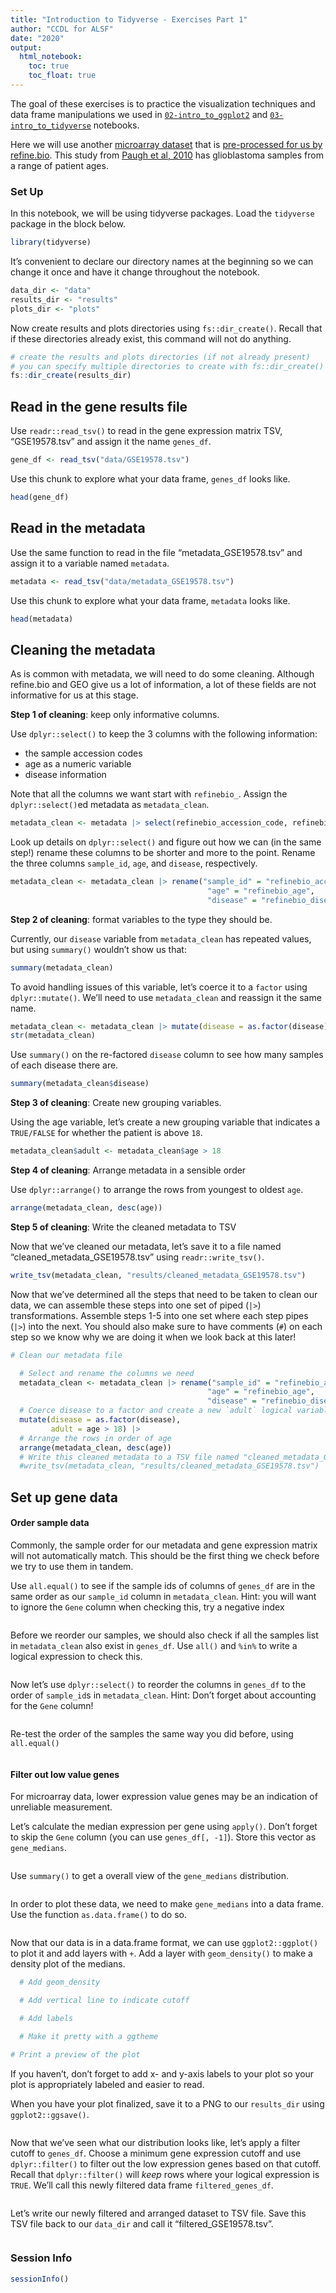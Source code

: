 ```yaml
---
title: "Introduction to Tidyverse - Exercises Part 1"
author: "CCDL for ALSF"
date: "2020"
output:
  html_notebook:
    toc: true
    toc_float: true
---
```


The goal of these exercises is to practice the visualization techniques and
data frame manipulations we used in [`02-intro_to_ggplot2`](02-intro_to_ggplot2-live.Rmd)
and [`03-intro_to_tidyverse`](03-intro_to_tidyverse-live.Rmd) notebooks.

Here we will use another [microarray dataset](https://www.refine.bio/experiments/GSE19578/integrated-molecular-genetic-profiling-of-pediatric-high-grade-gliomas-reveals-key-differences-with-adult-disease) that is [pre-processed for us by refine.bio](http://docs.refine.bio/en/latest/main_text.html#processing-information).
This study from [Paugh et al, 2010](https://www.ncbi.nlm.nih.gov/pmc/articles/PMC2903336/) has glioblastoma samples from a range of patient ages.

### Set Up

In this notebook, we will be using tidyverse packages.
Load the `tidyverse` package in the block below.

```r
library(tidyverse)
```

It's convenient to declare our directory names at the beginning so we can change it once and have it change throughout the notebook.

```r
data_dir <- "data"
results_dir <- "results"
plots_dir <- "plots"
```

Now create results and plots directories using `fs::dir_create()`.
Recall that if these directories already exist, this command will not do anything.

```r
# create the results and plots directories (if not already present)
# you can specify multiple directories to create with fs::dir_create()
fs::dir_create(results_dir)
```

## Read in the gene results file

Use `readr::read_tsv()` to read in the gene expression matrix TSV, "GSE19578.tsv"
and assign it the name `genes_df`.

```r
gene_df <- read_tsv("data/GSE19578.tsv")
```

Use this chunk to explore what your data frame, `genes_df` looks like.

```r
head(gene_df)
```

## Read in the metadata

Use the same function to read in the file "metadata_GSE19578.tsv" and assign
it to a variable named `metadata`.

```r
metadata <- read_tsv("data/metadata_GSE19578.tsv")
```

Use this chunk to explore what your data frame, `metadata` looks like.

```r
head(metadata)
```

## Cleaning the metadata

As is common with metadata, we will need to do some cleaning.
Although refine.bio and GEO give us a lot of information, a lot of these fields are not informative for us at this stage.

**Step 1 of cleaning**: keep only informative columns.

Use `dplyr::select()` to keep the 3 columns with the following information:

- the sample accession codes
- age as a numeric variable
- disease information

Note that all the columns we want start with `refinebio_`.
Assign the `dplyr::select()`ed metadata as `metadata_clean`.

```r
metadata_clean <- metadata |> select(refinebio_accession_code, refinebio_age, refinebio_disease)
```

Look up details on `dplyr::select()` and figure out how we can (in the same step!) rename these columns to be shorter and more to the point.
Rename the three columns `sample_id`, `age`, and `disease`, respectively.

```r
metadata_clean <- metadata_clean |> rename("sample_id" = "refinebio_accession_code",
                                            "age" = "refinebio_age",
                                            "disease" = "refinebio_disease")
```

**Step 2 of cleaning**: format variables to the type they should be.

Currently, our `disease` variable from `metadata_clean` has repeated values, but using `summary()` wouldn't show us that:

```r
summary(metadata_clean)
```

To avoid handling issues of this variable, let's coerce it to a `factor` using `dplyr::mutate()`.
We'll need to use `metadata_clean` and reassign it the same name.

```r
metadata_clean <- metadata_clean |> mutate(disease = as.factor(disease))
str(metadata_clean)
```

Use `summary()` on the re-factored `disease` column to see how many samples of each disease there are.

```r
summary(metadata_clean$disease)
```

**Step 3 of cleaning**: Create new grouping variables.

Using the age variable, let's create a new grouping variable that indicates a `TRUE/FALSE` for whether the patient is above `18`.

```r
metadata_clean$adult <- metadata_clean$age > 18
```

**Step 4 of cleaning**: Arrange metadata in a sensible order

Use `dplyr::arrange()` to arrange the rows from youngest to oldest `age`.

```r
arrange(metadata_clean, desc(age))
```

**Step 5 of cleaning**: Write the cleaned metadata to TSV

Now that we've cleaned our metadata, let's save it to a file named "cleaned_metadata_GSE19578.tsv" using `readr::write_tsv()`.

```r
write_tsv(metadata_clean, "results/cleaned_metadata_GSE19578.tsv")
```

Now that we've determined all the steps that need to be taken to clean our data, we can assemble these steps into one set of piped (`|>`) transformations.
Assemble steps 1-5 into one set where each step pipes (`|>`) into the next.
You should also make sure to have comments (`#`) on each step so we know why we are doing it when we look back at this later!

```r
# Clean our metadata file

  # Select and rename the columns we need
  metadata_clean <- metadata_clean |> rename("sample_id" = "refinebio_accession_code",
                                            "age" = "refinebio_age",
                                            "disease" = "refinebio_disease") |> 
  # Coerce disease to a factor and create a new `adult` logical variable
  mutate(disease = as.factor(disease),
         adult = age > 18) |> 
  # Arrange the rows in order of age
  arrange(metadata_clean, desc(age))
  # Write this cleaned metadata to a TSV file named "cleaned_metadata_GSE19578.tsv"
  #write_tsv(metadata_clean, "results/cleaned_metadata_GSE19578.tsv")
```

## Set up gene data

#### Order sample data

Commonly, the sample order for our metadata and gene expression matrix will not automatically match.
This should be the first thing we check before we try to use them in tandem.

Use `all.equal()` to see if the sample ids of columns of `genes_df` are in the same order as our `sample_id` column in `metadata_clean`.
Hint: you will want to ignore the `Gene` column when checking this, try a negative index

```r

```

Before we reorder our samples, we should also check if all the samples list in `metadata_clean` also exist in `genes_df`.
Use `all()` and `%in%` to write a logical expression to check this.

```r

```

Now let's use `dplyr::select()` to reorder the columns in `genes_df` to the order of `sample_id`s in `metadata_clean`.
Hint: Don't forget about accounting for the `Gene` column!

```r

```

Re-test the order of the samples the same way you did before, using `all.equal()`

```r

```

#### Filter out low value genes

For microarray data, lower expression value genes may be an indication of unreliable measurement.

Let's calculate the median expression per gene using `apply()`.
Don't forget to skip the `Gene` column (you can use `genes_df[, -1]`).
Store this vector as `gene_medians`.

```r

```

Use `summary()` to get a overall view of the `gene_medians` distribution.

```r

```

In order to plot these data, we need to make `gene_medians` into a data frame.
Use the function `as.data.frame()` to do so.

```r

```

Now that our data is in a data.frame format, we can use `ggplot2::ggplot()` to plot it and add layers with `+`.
Add a layer with `geom_density()` to make a density plot of the medians.

```r

  # Add geom_density

  # Add vertical line to indicate cutoff

  # Add labels

  # Make it pretty with a ggtheme

# Print a preview of the plot

```

If you haven't, don't forget to add x- and y-axis labels to your plot so your plot is appropriately labeled and easier to read.

When you have your plot finalized, save it to a PNG to our `results_dir` using
`ggplot2::ggsave()`.

```r

```

Now that we've seen what our distribution looks like, let's apply a filter cutoff to `genes_df`.
Choose a minimum gene expression cutoff and use `dplyr::filter()` to filter out the low expression genes based on that cutoff.
Recall that `dplyr::filter()` will *keep* rows where your logical expression is `TRUE`.
We'll call this newly filtered data frame `filtered_genes_df`.

```r

```

Let's write our newly filtered and arranged dataset to TSV file.
Save this TSV file back to our `data_dir` and call it "filtered_GSE19578.tsv".

```r

```

### Session Info

```r
sessionInfo()
```

